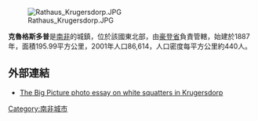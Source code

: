 [[Image:Rathaus_Krugersdorp.JPG|right]]

'''克魯格斯多普'''是[[南非|南非]]的城鎮，位於該國東北部，由[[豪登省|豪登省]]負責管轄，始建於1887年，面積195.99平方公里，2001年人口86,614，人口密度每平方公里約440人。

==外部連結==
* [http://www.boston.com/bigpicture/2010/07/poverty_within_white_south_afr.html The Big Picture photo essay on white squatters in Krugersdorp] {{Wayback|url=http://www.boston.com/bigpicture/2010/07/poverty_within_white_south_afr.html |date=20160303214442 }}

{{Authority control}}
{{SouthAfrica-geo-stub}}
[[Category:南非城市|Category:南非城市]]